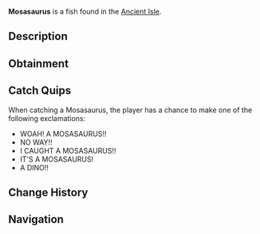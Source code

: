 {{FishInfobox
|image          = Mosasaurus.png
|rarity         = Mythical
|sea            = First Sea
|location       = [[Ancient Isle]]
|sublocation    = 
|sources        = Fishing Rod
|radar_location = 
|prog_speed     = -75
|xp             = 3000
|weather        = Foggy
|time           = Night
|season         = 
|bait           = Truffle Worm
|base_weight    = 14000
|base_value     = 7500
|weight_range   = 5000
|base_chance    = 0.015
|base_resil     = 25
}}
'''Mosasaurus''' is a {{Rarity|Mythical}} fish found in the [[Ancient Isle]].

== Description ==
{{Description|Mosasaurus is the type genus of the mosasaurs, an extinct group of aquatic squamate reptiles. It exists from about 82 to 66 million years ago during the Campanian and Maastrichtian stages of the Late Cretaceous.|Bestiary Entry}}

== Obtainment ==
{{Fish Availability|
Ancient Isle/Surrounding Ocean
|top_rods      = 
Leviathan's Fang Rod\23442.64\94116.43;
Ethereal Prism Rod\23365.27\75075.79;
Seraphic Rod\22763.41\77381.22;
Tempest Rod\21697.86\76980.26;
No-Life Rod\21459.82\78011.15;
Destiny Rod\18146.72\54812.85;
Heaven's Rod\16472.4\57238.28;
Challenger's Rod\20517.45\77036.9;
Kraken Rod\18727.78\61129.87;
Rod Of The Forgotten Fang\20392.6\70940.6;
Rod Of The Exalted One\17680.38\58919.34;
Rod Of The Depths\17491.85\61095.38;
Zeus Rod\16614.26\61949.38;
Depthseeker Rod\15521.74\59979;
Avalanche Rod\13580.13\52670.6;
Volcanic Rod\13031.94\48592.05;
Steady Rod\4247.65\18082.33
|recommended   = Ethereal Prism Rod
}}

== Catch Quips ==
When catching a Mosasaurus, the player has a chance to make one of the following exclamations:
* WOAH! A MOSASAURUS!!
* NO WAY!!
* I CAUGHT A MOSASAURUS!!
* IT'S A MOSASAURUS!
* A DINO!!

== Change History ==
{{Change History|{{subst:Current Version}}}}

== Navigation ==
{{Fish Navbox|Ancient Isle}}